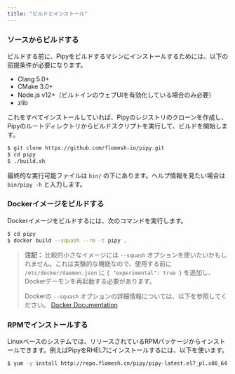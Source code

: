 ```yaml
---
title: "ビルドとインストール"
---
```


### ソースからビルドする

ビルドする前に、Pipyをビルドするマシンにインストールするためには、以下の前提条件が必要になります。

* Clang 5.0+
* CMake 3.0+
* Node.js v12+（ビルトインのウェブUIを有効化している場合のみ必要）
* zlib

これをすべてインストールしていれば、Pipyのレジストリのクローンを作成し、Pipyのルートディレクトリからビルドスクリプトを実行して、ビルドを開始します。

```sh
$ git clone https://github.com/flomesh-io/pipy.git
$ cd pipy
$ ./build.sh
```

最終的な実行可能ファイルは `bin/` の下にあります。ヘルプ情報を見たい場合は `bin/pipy -h` と入力します。

### Dockerイメージをビルドする

Dockerイメージをビルドするには、次のコマンドを実行します。

```sh
$ cd pipy
$ docker build --squash --rm -t pipy .
```

> **注記：** 比較的小さなイメージには `--squash` オプションを使いたいかもしれません。これは実験的な機能なので、使用する前に `/etc/docker/daemon.json` に `{ "experimental": true }` を追加し、Dockerデーモンを再起動する必要があります。
>
> Dockerの `--squash` オプションの詳細情報については、以下を参照してください。
[Docker Documentation](https://docs.docker.com/engine/reference/commandline/image_build/)


### RPMでインストールする

Linuxベースのシステムでは、リリースされているRPMパッケージからインストールできます。例えばPipyをRHEL7にインストールするには、以下を使います。

```sh
$ yum -y install http://repo.flomesh.cn/pipy/pipy-latest.el7_pl.x86_64.rpm
```